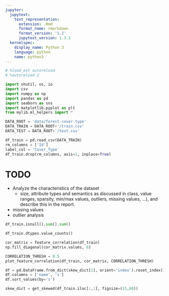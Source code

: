 ```yaml
---
jupyter:
  jupytext:
    text_representation:
      extension: .Rmd
      format_name: rmarkdown
      format_version: '1.2'
      jupytext_version: 1.3.1
  kernelspec:
    display_name: Python 3
    language: python
    name: python3
---
```


```python
# %load_ext autoreload
# %autoreload 2

import shutil, os, io
import csv
import numpy as np
import pandas as pd
import seaborn as sns
import matplotlib.pyplot as plt
from mylib.ml_helpers import *

DATA_ROOT = 'data/forest-cover-type'
DATA_TRAIN = DATA_ROOT+'/train.csv'
DATA_TEST = DATA_ROOT+'/test.csv'

df_train = pd.read_csv(DATA_TRAIN)
rm_columns = ['Id']
label_col = 'Cover_Type'
df_train.drop(rm_columns, axis=1, inplace=True)
```

# TODO
- Analyze the characteristics of the dataset 
    - size, attribute types and semantics as discussed in class, value ranges, sparsity, min/max values, outliers, missing values, ...), and describe this in the report.
- missing values
- outlier analysis

```python
df_train.isnull().sum().sum()
```

```python
df_train.dtypes.value_counts()
```

```python
cor_matrix = feature_correlation(df_train)
np.fill_diagonal(cor_matrix.values, 0)
```

```python
CORRELATION_THRESH = 0.5
plot_feature_correlation(df_train, cor_matrix, CORRELATION_THRESH)
```

```python
df = pd.DataFrame.from_dict(skew_dict[1], orient='index').reset_index()
df.columns = ['name', 's']
df.sort_values(by='s')
```

```python
skew_dict = get_skewed(df_train.iloc[:,:], figsize=(15,80))
```
